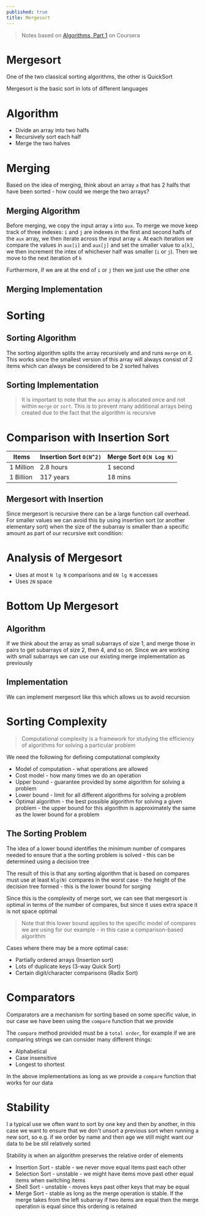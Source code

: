 ```yaml
---
published: true
title: Mergesort
---
```



> Notes based on [Algorithms, Part 1](https://www.coursera.org/learn/algorithms-part1/) on Coursera

# Mergesort

One of the two classical sorting algorithms, the other is QuickSort

Mergesort is the basic sort in lots of different languages

# Algorithm

- Divide an array into two halfs
- Recursively sort each half
- Merge the two halves

# Merging

Based on the idea of merging, think about an array `a` that has 2 halfs that have been sorted - how could we merge the two arrays?

## Merging Algorithm

Before merging, we copy the input array `a` into `aux`. To merge we move keep track of three indexes: `i` and `j` are indexes in the first and second halfs of the `aux` array, we then iterate across the input array `a`. At each iteration we compare the values in `aux[i]` and `aux[j]` and set the smaller value to `a[k]`, we then increment the intex of whichever half was smaller (`i` or `j`). Then we move to the next iteration of `k`

Furthermore, if we are at the end of `i` or `j` then we just use the other one

## Merging Implementation

<Snippet path="algorithms/sorting/mergesort-merge.ts" />

# Sorting

## Sorting Algorithm

The sorting algorithm splits the array recursively and and runs `merge` on it. This works since the smallest version of this array will always consist of 2 items which can always be considered to be 2 sorted halves

## Sorting Implementation

<Snippet path="algorithms/sorting/mergesort.ts" />

> It is important to note that the `aux` array is allocated once and not within `merge` or `sort`. This is to prevent many additional arrays being created due to the fact that the algorithm is recursive

# Comparison with Insertion Sort

| Items     | Insertion Sort `O(N^2)` | Merge Sort `O(N Log N)` |
| --------- | ----------------------- | ----------------------- |
| 1 Million | 2.8 hours               | 1 second                |
| 1 Billion | 317 years               | 18 mins                 |

## Mergesort with Insertion

Since mergesort is recursive there can be a large function call overhead. For smaller values we can avoid this by using insertion sort (or another elementary sort) when the size of the subarray is smaller than a specific amount as part of our recursive exit condition:

<Snippet path="algorithms/sorting/mergesort-with-insertion.ts" />

# Analysis of Mergesort

- Uses at most `N lg N` comparisons and `6N lg N` accesses
- Uses `2N` space

# Bottom Up Mergesort

## Algorithm

If we think about the array as small subarrays of size 1, and merge those in pairs to get subarrays of size 2, then 4, and so on. Since we are working with small subarrays we can use our existing merge implementation as previously

## Implementation

We can implement mergesort like this which allows us to avoid recursion

<Snippet path="algorithms/sorting/mergesort-bottom-up.ts" />

# Sorting Complexity

> Computational complexity is a framework for studying the efficiency of algorithms for solving a particular problem

We need the following for defining computational complexity

- Model of computation - what operations are allowed
- Cost model - how many times we do an operation
- Upper bound - guarantee provided by some algorithm for solving a problem
- Lower bound - limit for all different algorithms for solving a problem
- Optimal algorithm - the best possible algorithm for solving a given problem - the upper bound for this algorithm is approximately the same as the lower bound for a problem

## The Sorting Problem

The idea of a lower bound identifies the minimum number of compares needed to ensure that a the sorting problem is solved - this can be determined using a decision tree

The result of this is that any sorting algorithm that is based on compares must use at least `Nlg(N)` compares in the worst case - the height of the decision tree formed - this is the lower bound for sorging

Since this is the complexity of merge sort, we can see that mergesort is optimal in terms of the number of compares, but since it uses extra space it is not space optimal

> Note that this lower bound applies to the specific model of compares we are using for our example - in this case a comparison-based algorithm

Cases where there may be a more optimal case:

- Partially ordered arrays (Insertion sort)
- Lots of duplicate keys (3-way Quick Sort)
- Certain digit/character comparisons (Radix Sort)

# Comparators

Comparators are a mechanism for sorting based on some specific value, in our case we have been using the `compare` function that we provide

The `compare` method provided must be a `total order`, for example if we are comparing strings we can consider many different things:

- Alphabetical
- Case insensitive
- Longest to shortest

In the above implementations as long as we provide a `compare` function that works for our data

# Stability

I a typical use we often want to sort by one key and then by another, in this case we want to ensure that we don't unsort a previous sort when running a new sort, so e.g. if we order by name and then age we still might want our data to be be stil relatively sorted

Stability is when an algorithm preserves the relative order of elements

- Insertion Sort - stable - we never move equal items past each other
- Selection Sort - unstable - we might have items move past other equal items when switching items
- Shell Sort - unstable - moves keys past other keys that may be equal
- Merge Sort - stable as long as the merge operation is stable. If the merge takes from the left subarray if two items are equal then the merge operation is equal since this ordering is retained
